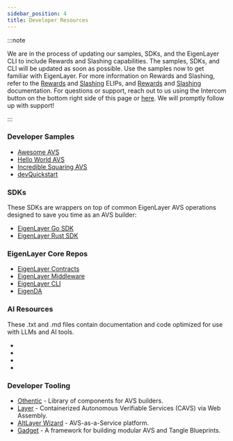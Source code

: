 ```yaml
---
sidebar_position: 4
title: Developer Resources
---
```



:::note

We are in the process of updating our samples, SDKs, and the EigenLayer CLI to include Rewards and Slashing capabilities. The samples, SDKs, and CLI will be
updated as soon as possible. Use the samples now to get familiar with EigenLayer.
For more information on Rewards and Slashing, refer to the [Rewards](https://github.com/eigenfoundation/ELIPs/blob/main/ELIPs/ELIP-001.md) and [Slashing](https://github.com/eigenfoundation/ELIPs/blob/main/ELIPs/ELIP-002.md) ELIPs,
and [Rewards](../../eigenlayer/concepts/rewards/rewards-concept.md) and [Slashing](../Concepts/slashing/slashing-concept-developers) documentation.
For questions or support, reach out to us using the Intercom button on the bottom right side of this page or <a href="javascript:void(0)"  id="intercom_trigger_eldocs" >here</a>.
We will promptly follow up with support!

:::

### Developer Samples
* [Awesome AVS](https://github.com/Layr-Labs/awesome-avs)
* [Hello World AVS](https://github.com/Layr-Labs/hello-world-avs)
* [Incredible Squaring AVS](https://github.com/Layr-Labs/incredible-squaring-avs)
* [devQuickstart](https://github.com/Layr-Labs/devQuickstart)

### SDKs
These SDKs are wrappers on top of common EigenLayer AVS operations designed to save you time as an AVS builder:
* [EigenLayer Go SDK](https://github.com/Layr-Labs/eigensdk-go)
* [EigenLayer Rust SDK](https://github.com/Layr-Labs/eigensdk-rs)

### EigenLayer Core Repos
* [EigenLayer Contracts](https://github.com/Layr-Labs/eigenlayer-contracts)
* [EigenLayer Middleware](https://github.com/Layr-Labs/eigenlayer-middleware)
* [EigenLayer CLI](https://github.com/Layr-Labs/eigenlayer-cli)
* [EigenDA](https://github.com/Layr-Labs/eigenda)

### AI Resources

These .txt and .md files contain documentation and code optimized for use with LLMs and AI tools.

* <CopyButton title="llms.txt" filePath="../../llms.txt" />
* <CopyButton title="llms-full.txt (complete EigenLayer documentation)" filePath="../../llms-full.txt" />
* <CopyButton title="eigenlayer-contracts.md" filePath="../../eigenlayer-contracts.md" />
* <CopyButton title="hello-world-avs.md" filePath="../../hello-world-avs.md" />

### Developer Tooling
- [Othentic](https://www.othentic.xyz) - Library of components for AVS builders.
- [Layer](https://www.layer.xyz/) - Containerized Autonomous Verifiable Services (CAVS) via Web Assembly.
- [AltLayer Wizard](https://wizard.altlayer.io/) - AVS-as-a-Service platform.
- [Gadget](https://github.com/webb-tools/gadget) - A framework for building modular AVS and Tangle Blueprints.

